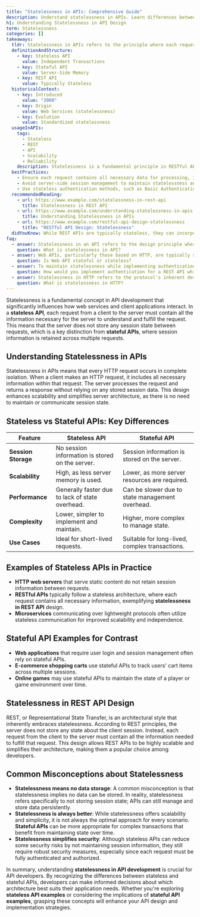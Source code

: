 ```yaml
---
title: "Statelessness in APIs: Comprehensive Guide"
description: Understand statelessness in APIs. Learn differences between stateless and stateful APIs with examples. Explore REST API design.
h1: Understanding Statelessness in API Design
term: Statelessness
categories: []
takeaways:
  tldr: Statelessness in APIs refers to the principle where each request is independent and contains all necessary information for processing, with no session or state information retained on the server.
  definitionAndStructure:
    - key: Stateless API
      value: Independent Transactions
    - key: Stateful API
      value: Server-Side Memory
    - key: REST API
      value: Typically Stateless
  historicalContext:
    - key: Introduced
      value: "2000"
    - key: Origin
      value: Web Services (statelessness)
    - key: Evolution
      value: Standardized statelessness
  usageInAPIs:
    tags:
      - Stateless
      - REST
      - API
      - Scalability
      - Reliability
    description: Statelessness is a fundamental principle in RESTful API design, enhancing scalability and reliability. Each request must contain all necessary data, with no session or state information stored on the server. This allows any server instance to handle requests independently, facilitating horizontal scaling and fault tolerance.
  bestPractices:
    - Ensure each request contains all necessary data for processing, including authentication tokens and context.
    - Avoid server-side session management to maintain statelessness and enhance scalability and reliability.
    - Use stateless authentication methods, such as Basic Authentication or token-based authentication (e.g., JWT).
  recommendedReading:
    - url: https://www.example.com/statelessness-in-rest-api
      title: Statelessness in REST API
    - url: https://www.example.com/understanding-statelessness-in-apis
      title: Understanding Statelessness in APIs
    - url: https://www.example.com/restful-api-design-statelessness
      title: "RESTful API Design: Statelessness"
  didYouKnow: While REST APIs are typically stateless, they can incorporate stateful components or client-side mechanisms to manage state when necessary.
faq:
  - answer: Statelessness in an API refers to the design principle where the API does not store any information about the client session or context between requests. Each request is processed independently, with all necessary data provided within the request itself. This approach enhances scalability as the server doesn't need to maintain, update, or communicate any session information.
    question: What is statelessness in API?
  - answer: Web APIs, particularly those based on HTTP, are typically stateless by design, meaning they do not maintain any client state between requests. However, some APIs, like those using WebSockets, can provide a stateful communication channel, where the server can maintain a persistent connection and keep track of client state across multiple interactions.
    question: Is Web API stateful or stateless?
  - answer: To maintain statelessness while implementing authentication in a REST API, a common approach is to use token-based authentication methods, such as JSON Web Tokens (JWT). Upon successful login, the server generates a token that encapsulates the user's identity and permissions. This token is sent with each subsequent request, allowing the server to authenticate the user without needing to maintain any session state.
    question: How would you implement authentication for a REST API while maintaining statelessness?
  - answer: Statelessness in HTTP refers to the protocol's inherent design where each request is processed independently of others. The server does not store any information about previous requests. This means that each request must contain all the necessary information for it to be processed. This design principle contributes to the scalability and reliability of the web.
    question: What is statelessness in HTTP?
---
```


Statelessness is a fundamental concept in API development that significantly influences how web services and client applications interact. In a **stateless API**, each request from a client to the server must contain all the information necessary for the server to understand and fulfill the request. This means that the server does not store any session state between requests, which is a key distinction from **stateful APIs**, where session information is retained across multiple requests.

## Understanding Statelessness in APIs

Statelessness in APIs means that every HTTP request occurs in complete isolation. When a client makes an HTTP request, it includes all necessary information within that request. The server processes the request and returns a response without relying on any stored session data. This design enhances scalability and simplifies server architecture, as there is no need to maintain or communicate session state.

## Stateless vs Stateful APIs: Key Differences

| Feature               | Stateless API                                   | Stateful API                                  |
|-----------------------|-------------------------------------------------|-----------------------------------------------|
| **Session Storage**       | No session information is stored on the server. | Session information is stored on the server.  |
| **Scalability**           | High, as less server memory is used.            | Lower, as more server resources are required. |
| **Performance**           | Generally faster due to lack of state overhead. | Can be slower due to state management overhead.|
| **Complexity**            | Lower, simpler to implement and maintain.       | Higher, more complex to manage state.         |
| **Use Cases**             | Ideal for short-lived requests.                 | Suitable for long-lived, complex transactions.|

## Examples of Stateless APIs in Practice

- **HTTP web servers** that serve static content do not retain session information between requests.
- **RESTful APIs** typically follow a stateless architecture, where each request contains all necessary information, exemplifying **statelessness in REST API** design.
- **Microservices** communicating over lightweight protocols often utilize stateless communication for improved scalability and independence.

## Stateful API Examples for Contrast

- **Web applications** that require user login and session management often rely on stateful APIs.
- **E-commerce shopping carts** use stateful APIs to track users' cart items across multiple sessions.
- **Online games** may use stateful APIs to maintain the state of a player or game environment over time.

## Statelessness in REST API Design

REST, or Representational State Transfer, is an architectural style that inherently embraces statelessness. According to REST principles, the server does not store any state about the client session. Instead, each request from the client to the server must contain all the information needed to fulfill that request. This design allows REST APIs to be highly scalable and simplifies their architecture, making them a popular choice among developers.

## Common Misconceptions about Statelessness

- **Statelessness means no data storage**: A common misconception is that statelessness implies no data can be stored. In reality, statelessness refers specifically to not storing session state; APIs can still manage and store data persistently.
- **Statelessness is always better**: While statelessness offers scalability and simplicity, it is not always the optimal approach for every scenario. **Stateful APIs** can be more appropriate for complex transactions that benefit from maintaining state over time.
- **Statelessness simplifies security**: Although stateless APIs can reduce some security risks by not maintaining session information, they still require robust security measures, especially since each request must be fully authenticated and authorized.

In summary, understanding **statelessness in API development** is crucial for API developers. By recognizing the differences between stateless and stateful APIs, developers can make informed decisions about which architecture best suits their application needs. Whether you're exploring **stateless API examples** or considering the implications of **stateful API examples**, grasping these concepts will enhance your API design and implementation strategies.